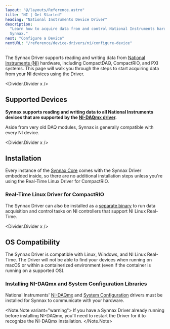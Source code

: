 ```yaml
---
layout: "@/layouts/Reference.astro"
title: "NI | Get Started"
heading: "National Instruments Device Driver"
description:
  "Learn how to acquire data from and control National Instruments hardware using
  Synnax."
next: "Configure a Device"
nextURL: "/reference/device-drivers/ni/configure-device"
---
```



The Synnax Driver supports reading and writing data from
[National Instruments (NI)](https://www.ni.com/en-us.html) hardware, including
CompactDAQ, CompactRIO, and PXI systems. This page will walk you through the steps to
start acquiring data from your NI devices using the Driver.

<Divider.Divider x />

## Supported Devices

**Synnax supports reading and writing data to all National Instruments devices that are
supported by the
[NI-DAQmx driver](https://www.ni.com/en-us/support/downloads/drivers/download.ni-daqmx.html).**

Aside from very old DAQ modules, Synnax is generally compatible with every NI device.

<Divider.Divider x />

## Installation

Every instance of the [Synnax Core](/reference/core/quick-start) comes with the Synnax
Driver embedded inside, so there are no additional installation steps unless you're
using the Real-Time Linux Driver for CompactRIO.

### Real-Time Linux Driver for CompactRIO

The Synnax Driver can also be installed as a
[separate binary](/reference/device-drivers/installation?platform=ni-linux-rt) to run
data acquisition and control tasks on NI controllers that support NI Linux Real-Time.

<Divider.Divider x />

## OS Compatibility

The Synnax Driver is compatible with Linux, Windows, and NI Linux Real-Time. The Driver
will not be able to find your devices when running on macOS or within a containerized
environment (even if the container is running on a supported OS).

### Installing NI-DAQmx and System Configuration Libraries

National Instruments'
[NI-DAQmx](https://www.ni.com/en/support/downloads/drivers/download.ni-daq-mx.html) and
[System Configuration](https://www.ni.com/en/support/downloads/drivers/download.system-configuration.html)
drivers must be installed for Synnax to communicate with your hardware.

<Note.Note variant="warning">
  If you have a Synnax Driver already running before installing NI-DAQmx, you'll need to
  restart the Driver for it to recognize the NI-DAQmx installation.
</Note.Note>
